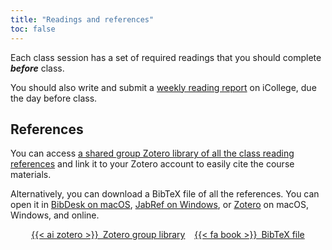 ```yaml
---
title: "Readings and references"
toc: false
---
```


Each class session has a set of required readings that you should complete ***before*** class.

You should also write and submit a [weekly reading report](/assignment/reading-report.qmd) on iCollege, due the day before class.

## References

You can access [a shared group Zotero library of all the class reading references](https://www.zotero.org/groups/compaf24) and link it to your Zotero account to easily cite the course materials. 

Alternatively, you can download a BibTeX file of all the references. You can open it in [BibDesk on macOS](http://bibdesk.sourceforge.net/), [JabRef on Windows](http://www.jabref.org/), or [Zotero](https://www.zotero.org/) on macOS, Windows, and online.

<p class="buttons" style="text-align:center;">
<a class="btn btn-danger" target="_blank" href="https://www.zotero.org/groups/compaf24">{{< ai zotero >}}&ensp;Zotero group library</a> &ensp;
<a class="btn btn-danger" target="_blank" href="/files/bib/readings.bib" role="button">{{< fa book >}}&ensp;BibTeX file</a>
</p>
